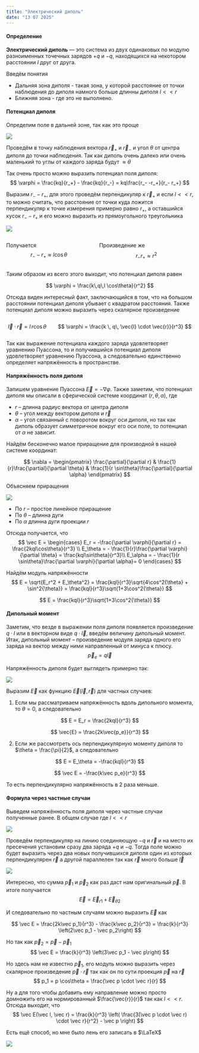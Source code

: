 ```yaml
---
title: "Электрический диполь"
date: "13 07 2025"
---
```


#### Определение
**Электрический диполь** — это система из двух одинаковых по модулю разноименных точечных зарядов $+q$ и $-q$, находящихся на некотором расстоянии $l$ друг от друга.

Введём понятия

- Дальняя зона диполя - такая зона, у которой расстояние от точки наблюдения до диполя намного больше длинны диполя $l << r$
- Ближняя зона - где это не выполнено.

#### Потенциал диполя

Определим поле в дальней зоне, так как это проще

![](P6_ElectricDipole/1.png){fig-align="center"}

Проведём в точку наблюдения вектора $\vec{r}_+$ и $\vec{r}_-$ и угол $\theta$ от центра диполя до точки наблюдения. Так как диполь очень далеко или очень маленький то углы от каждого заряда будут $\approx \theta$

Так очень просто можно выразить потенциал поля диполя:
$$
\varphi = \frac{kq}{r_+} - \frac{kq}{r_-} = kq\frac{r_- -r_+}{r_- r_+}
$$

Выразим $r_- - r_+$, для этого проведём перпендикуляр к $\vec{r}_+$ и если $l << r$, то можно считать, что расстояние от точки куда ложится перпендикуляр к точке измерения примерно равно $r_+$, а оставшийся кусок $r_- - r_+$ и его можно выразить из прямоугольного треугольника

![](P6_ElectricDipole/2.png){fig-align="center"}

::: {.columns}
::: {.column}
Получается
$$
r_- - r_+ \approx l \cos\theta
$$
:::
::: {.column}
Произведение же
$$
r_- r_+ \approx r^2
$$
:::
:::

Таким образом из всего этого выходит, что потенциал диполя равен

$$
\varphi = \frac{k\,q\,l \cos\theta}{r^2}
$$

Отсюда виден интересный факт, заключающийся в том, что на большом расстоянии потенциал диполя убывает с квадратом расстояния. Также потенциал диполя можно выразить через скалярное произведение

::: {.columns}
::: {.column}
$$
\vec{l} \cdot \vec{r} = l \, r \cos\theta
$$
:::
::: {.column}
$$
\varphi = \frac{k \, q\, \vec{l} \cdot \vec{r}}{r^3}
$$
:::
:::

Так как выражение потенциала каждого заряда удовлетворяет уравнению Пуассона, то и получившийся потенциал диполя удовлетворяет уравнению Пуассона, а следовательно единственно определяет напряжённость в пространстве.

#### Напряжённость поля диполя

Запишем уравнение Пуассона $\vec{E} = -\nabla \varphi$. Также заметим, что потенциал диполя мы описали в сферической системе координат $(r, \theta, \alpha)$, где

- $r$ -- длинна радиус вектора от центра диполя
- $\theta$ -- угол между вектором диполя и $\vec{r}$
- $\alpha$ -- угол связанный с поворотом вокруг оси диполя, но так как диполь образует симметричное вокруг его оси поле, то потенциал от $\alpha$ не зависит.

Найдём бесконечно малое приращение для производной в нашей системе координат:

$$
\nabla = 
\begin{pmatrix}
\frac{\partial}{\partial r} & \frac{1}{r}\frac{\partial}{\partial \theta} &
\frac{1}{r \sin\theta}\frac{\partial}{\partial \alpha}
\end{pmatrix}
$$

Объясняем приращения

![](P6_ElectricDipole/3.png){fig-align="center"}

- По $r$ -- простое линейное приращение
- По $\theta$ -- длинна дуги
- По $\alpha$ длинна дуги проекции $r$

Отсюда получается, что
$$
\vec E = 
\begin{cases}
E_r = -\frac{\partial \varphi}{\partial r} = \frac{2kql\cos\theta}{r^3} \\
E_\theta = - \frac{1}{r}\frac{\partial \varphi}{\partial \theta} = \frac{kql\sin\theta}{r^3}\\
E_\alpha = - \frac{1}{r \sin\theta}\frac{\partial \varphi}{\partial \alpha}= 0
\end{cases}
$$

Найдём модуль напряжённости
$$
E = \sqrt{E_r^2 + E_\theta^2} = \frac{kql}{r^3}\sqrt{4\cos^2{\theta} + \sin^2{\theta}} = \frac{kql}{r^3}\sqrt{1+3\cos^2{\theta}}
$$

$$
E = \frac{kql}{r^3}\sqrt{1+3\cos^2{\theta}}
$$

#### Дипольный момент

Заметим, что везде в выражении поля диполя появляется произведение $q\cdot l$ или в векторном виде $q\cdot \vec l$, введём величину дипольный момент. Итак, дипольный момент -- произведение модуля заряда одного его заряда на вектор между ними направленный от минуса к плюсу.
$$
\vec{p}_e = q \vec l
$$

Напряжённость диполя будет выглядеть примерно так:

![](P6_ElectricDipole/4.png){fig-align="center"}

Выразим $\vec E$ как функцию $\vec E(\vec l, \vec r)$ для частных случаев:

1. Если мы рассматриваем напряжённость вдоль дипольного момента, то $\theta = 0$, а следовательно 

::: {layout-ncol="2"}
$$
E = E_r = \frac{2kql}{r^3}
$$

$$
\vec{E} = \frac{2k\vec{p_e}}{r^3}
$$
:::

2. Если же рассмотреть ось перпендикулярную моменту диполя то $\theta = \frac{\pi}{2}$, а следовательно

::: {layout-ncol="2"}
$$
E = E_\theta = -\frac{kql}{r^3}
$$

$$
\vec E = -\frac{k\vec p_e}{r^3}
$$
:::

То есть перпендикулярно напряжённость в 2 раза меньше.

#### Формула через частные случаи
Выведем напряжённость поля диполя через частные случаи полученные ранее. В общем случае где $l << r$

![](P6_ElectricDipole/5.png){fig-align="center"}

Проведём перпендикуляр на линию соединяющую $-q$ и $\vec{r}$ и на место их пресечения установим сразу два заряда $+q$ и $-q$. Тогда поле можно будет выразить через два новых получившихся диполя один из которых перпендикулярен $\vec{r}$ а другой параллелен так как $\vec{r}$ много больше $\vec{l}$

![](P6_ElectricDipole/6.png){fig-align="center"}

Интересно, что сумма $\vec p_1$ и $\vec p_2$ как раз даст нам оригинальный $\vec p$. В итоге получается
$$
\vec E = \vec E_{r1} + \vec E_{\theta 2}
$$

И следовательно по частным случаям можно выразить $\vec E$ как

$$
\vec E = \frac{2k\vec p_1}{r^3} - \frac{k\vec p_2}{r^3} = \frac{k}{r^3} \left(2\vec p_1 - \vec p_2\right)
$$

Но так как $\vec p_2 = \vec p - \vec p_1$
$$
\vec E = \frac{k}{r^3} \left(3\vec p_1 - \vec p\right)
$$

Но здесь нам не известно $\vec p_1$, его модуль можно выразить через скалярное произведение $\vec p \cdot \vec r$ так как он по сути проекция $\vec p$ на $\vec r$
$$
p_1 = p \cos\theta = \frac{\vec p \cdot \vec r}{r}
$$

Ну а для того чтобы добавить ему направление можно просто домножить его на нормированный $\frac{\vec{r}}{r}$ так как $l << r$. Отсюда выходит, что
$$
\vec E(\vec l, \vec r) = \frac{k}{r^3} \left( \frac{3(\vec p \cdot \vec r) \cdot \vec r}{r^2} - \vec p \right)
$$

Есть ещё способ, но мне было лень его записать в $\LaTeX$

![](P6_ElectricDipole/7.png){fig-align="center"}

